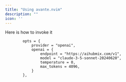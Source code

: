```yaml
---
title: "Using avante.nvim"
description: ""
icon: ''
---
```


Here is how to invoke it
```
        opts = {
            provider = "openai",
            openai = {
                endpoint = "https://aihubmix.com/v1",
                model = "claude-3-5-sonnet-20240620",
                temperature = 0,
                max_tokens = 4096,
            }
        },
```
